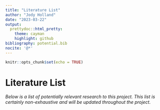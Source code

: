 ```yaml
---
title: "Literature List"
author: "Jody Holland"
date: "2023-03-22"
output:
  prettydoc::html_pretty:
    theme: cayman
    highlight: github
bibliography: potential.bib
nocite: '@*'
---
```


```r
knitr::opts_chunk$set(echo = TRUE)
```

# Literature List

*Below is a list of potentially relevant research to this project. This list is certainly non-exhaustive and will be updated throughout the project.*
